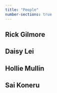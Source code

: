 ```yaml
---
title: "People"
number-sections: true
---
```


## Rick Gilmore {#rick-gilmore}

## Daisy Lei {#daisy-lei}

## Hollie Mullin {#hollie-mullin}

## Sai Koneru {#sai-koneru}
